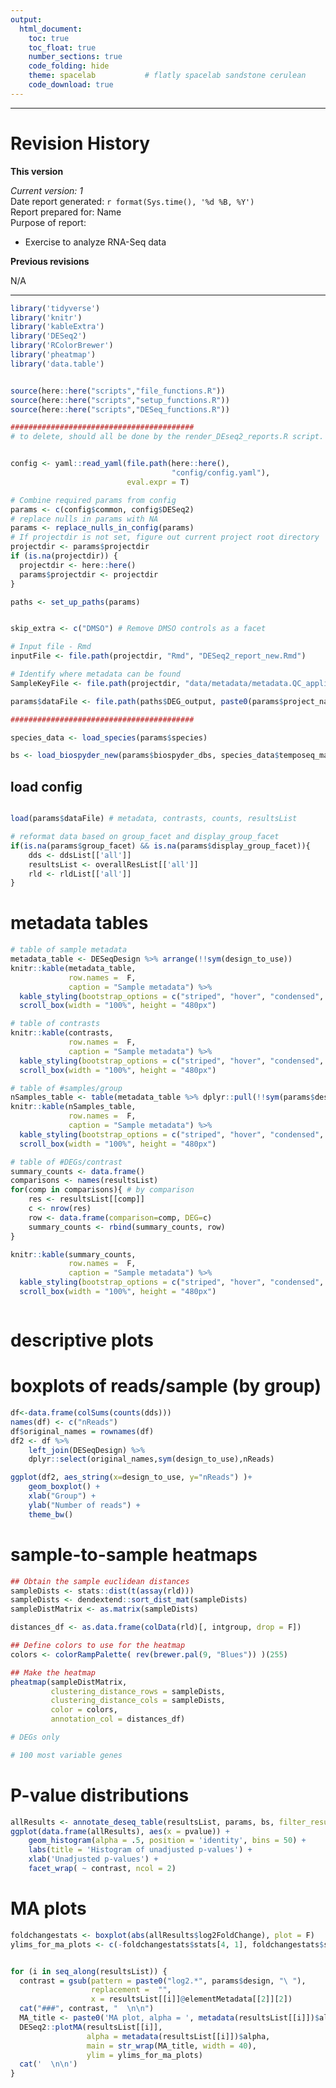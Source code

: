 ```yaml
---
output:
  html_document:
    toc: true
    toc_float: true
    number_sections: true
    code_folding: hide
    theme: spacelab           # flatly spacelab sandstone cerulean
    code_download: true
---
```





***

# Revision History

**This version**  
  
*Current version: 1*  
Date report generated: `r format(Sys.time(), '%d %B, %Y')`  
Report prepared for: Name  
Purpose of report:  

* Exercise to analyze RNA-Seq data  

**Previous revisions**  

N/A  

***



```r
library('tidyverse')
library('knitr')
library('kableExtra')
library('DESeq2')
library('RColorBrewer')
library('pheatmap')
library('data.table')


source(here::here("scripts","file_functions.R"))
source(here::here("scripts","setup_functions.R"))
source(here::here("scripts","DESeq_functions.R"))

#########################################
# to delete, should all be done by the render_DEseq2_reports.R script. Just in here to help with development


config <- yaml::read_yaml(file.path(here::here(),
                                    "config/config.yaml"),
                          eval.expr = T)

# Combine required params from config
params <- c(config$common, config$DESeq2)
# replace nulls in params with NA
params <- replace_nulls_in_config(params)
# If projectdir is not set, figure out current project root directory
projectdir <- params$projectdir
if (is.na(projectdir)) {
  projectdir <- here::here()
  params$projectdir <- projectdir
}

paths <- set_up_paths(params)


skip_extra <- c("DMSO") # Remove DMSO controls as a facet

# Input file - Rmd
inputFile <- file.path(projectdir, "Rmd", "DESeq2_report_new.Rmd")

# Identify where metadata can be found
SampleKeyFile <- file.path(projectdir, "data/metadata/metadata.QC_applied.txt")

params$dataFile <- file.path(paths$DEG_output, paste0(params$project_name, "_DEG_data.RData"))

#########################################

species_data <- load_species(params$species)

bs <- load_biospyder_new(params$biospyder_dbs, species_data$temposeq_manifest)


```


## load config
```r



```


```r
load(params$dataFile) # metadata, contrasts, counts, resultsList

# reformat data based on group_facet and display_group_facet
if(is.na(params$group_facet) && is.na(params$display_group_facet)){
    dds <- ddsList[['all']]
    resultsList <- overallResList[['all']]
    rld <- rldList[['all']]
}

```


# metadata tables
```r

# table of sample metadata
metadata_table <- DESeqDesign %>% arrange(!!sym(design_to_use))
knitr::kable(metadata_table,
             row.names =  F,
             caption = "Sample metadata") %>%
  kable_styling(bootstrap_options = c("striped", "hover", "condensed", "responsive")) %>%
  scroll_box(width = "100%", height = "480px")

# table of contrasts
knitr::kable(contrasts,
             row.names =  F,
             caption = "Sample metadata") %>%
  kable_styling(bootstrap_options = c("striped", "hover", "condensed", "responsive")) %>%
  scroll_box(width = "100%", height = "480px")

# table of #samples/group
nSamples_table <- table(metadata_table %>% dplyr::pull(!!sym(params$design))) 
knitr::kable(nSamples_table,
             row.names =  F,
             caption = "Sample metadata") %>%
  kable_styling(bootstrap_options = c("striped", "hover", "condensed", "responsive")) %>%
  scroll_box(width = "100%", height = "480px")

# table of #DEGs/contrast 
summary_counts <- data.frame()
comparisons <- names(resultsList)
for(comp in comparisons){ # by comparison
    res <- resultsList[[comp]]
    c <- nrow(res)
    row <- data.frame(comparison=comp, DEG=c)
    summary_counts <- rbind(summary_counts, row)
}

knitr::kable(summary_counts,
             row.names =  F,
             caption = "Sample metadata") %>%
  kable_styling(bootstrap_options = c("striped", "hover", "condensed", "responsive")) %>%
  scroll_box(width = "100%", height = "480px")



```


# descriptive plots

# boxplots of reads/sample (by group)
```r
df<-data.frame(colSums(counts(dds)))
names(df) <- c("nReads")
df$original_names = rownames(df)
df2 <- df %>%
    left_join(DESeqDesign) %>%
    dplyr::select(original_names,sym(design_to_use),nReads)

ggplot(df2, aes_string(x=design_to_use, y="nReads") )+
    geom_boxplot() +
    xlab("Group") +
    ylab("Number of reads") +
    theme_bw()

```

# sample-to-sample heatmaps
```r
## Obtain the sample euclidean distances
sampleDists <- stats::dist(t(assay(rld)))
sampleDists <- dendextend::sort_dist_mat(sampleDists)
sampleDistMatrix <- as.matrix(sampleDists)

distances_df <- as.data.frame(colData(rld)[, intgroup, drop = F])

## Define colors to use for the heatmap
colors <- colorRampPalette( rev(brewer.pal(9, "Blues")) )(255)

## Make the heatmap
pheatmap(sampleDistMatrix,
         clustering_distance_rows = sampleDists,
         clustering_distance_cols = sampleDists,
         color = colors,
         annotation_col = distances_df)

# DEGs only

# 100 most variable genes
```

# P-value distributions
```r
allResults <- annotate_deseq_table(resultsList, params, bs, filter_results = F)
ggplot(data.frame(allResults), aes(x = pvalue)) +
    geom_histogram(alpha = .5, position = 'identity', bins = 50) +
    labs(title = 'Histogram of unadjusted p-values') +
    xlab('Unadjusted p-values') +
    facet_wrap( ~ contrast, ncol = 2)
```

# MA plots
```r
foldchangestats <- boxplot(abs(allResults$log2FoldChange), plot = F)
ylims_for_ma_plots <- c(-foldchangestats$stats[4, 1], foldchangestats$stats[4, 1])


for (i in seq_along(resultsList)) {
  contrast = gsub(pattern = paste0("log2.*", params$design, "\ "),
                  replacement =  "",
                  x = resultsList[[i]]@elementMetadata[[2]][2])
  cat("###", contrast, "  \n\n")
  MA_title <- paste0('MA plot, alpha = ', metadata(resultsList[[i]])$alpha,', ', contrast)
  DESeq2::plotMA(resultsList[[i]],
                 alpha = metadata(resultsList[[i]])$alpha,
                 main = str_wrap(MA_title, width = 40),
                 ylim = ylims_for_ma_plots)
  cat('  \n\n')
}

```


